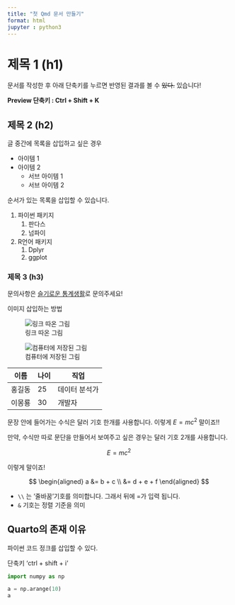 ```yaml
---
title: "첫 Qmd 문서 만들기"
format: html
jupyter : python3
---
```


# 제목 1 (h1)

문서를 작성한 후 아래 단축키를 누르면 반영된 결과를 볼 수 ~~있다.~~ 있습니다!

**Preview 단축키 : Ctrl + Shift + K**


## 제목 2 (h2)

글 중간에 목록을 삽입하고 싶은 경우

- 아이템 1
- 아이템 2
    - 서브 아이템 1
    - 서브 아이템 2

순서가 있는 목록을 삽입할 수 있습니다.

1. 파이썬 패키지
    1. 판다스
    1. 넘파이
1. R언어  패키지
    1. Dplyr
    1. ggplot

### 제목 3 (h3)

문의사항은 [슬기로운 통계생활](https://statple.com)로 문의주세요!

이미지 삽입하는 방법

![링크 따온 그림](https://statisticsplaybook.com/wp-content/uploads/2023/09/%EC%8A%AC%ED%86%B5%EB%A1%9C%EA%B3%A0%EB%94%94%EC%9E%90%EC%9D%B8-%ED%88%AC%EB%AA%85512x512.webp)

![컴퓨터에 저장된 그림](./statlogo.webp)

 이름  | 나이 | 직업    |
 |------|----|-------|
 | 홍길동 | 25 | 데이터 분석가 |
 | 이몽룡 | 30 | 개발자  |

문장 안에 들어가는 수식은 달러 기호 한개를 사용합니다.
이렇게 $E=mc^2$ 말이죠!!

만약, 수식만 따로 문단을 만들어서 보여주고 싶은 경우는
달러 기호 2개를 사용합니다.

$$
E = mc^2
$$

이렇게 말이죠!

$$
\begin{aligned}
    a &= b + c \\
    &= d + e + f
\end{aligned}
 $$

* `\\` 는 '줄바꿈'기호를 의미합니다. 그래서 뒤에 =가 입력 됩니다.
* `&` 기호는 정렬  기준을 의미

## Quarto의 존재 이유

파이썬 코드 정크를 삽입할 수 있다.

단축키 'ctrl + shift + i '

```python
import numpy as np

a = np.arange(10)
a

```